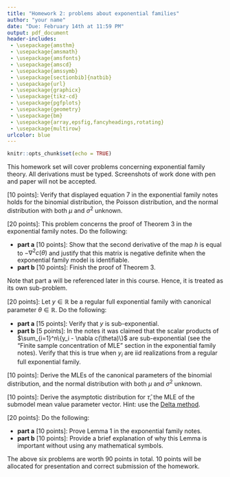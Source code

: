```yaml
---
title: "Homework 2: problems about exponential families"
author: "your name"
date: "Due: February 14th at 11:59 PM"
output: pdf_document
header-includes: 
 - \usepackage{amsthm}
 - \usepackage{amsmath}
 - \usepackage{amsfonts}
 - \usepackage{amscd}
 - \usepackage{amssymb}
 - \usepackage[sectionbib]{natbib}
 - \usepackage{url}
 - \usepackage{graphicx}
 - \usepackage{tikz-cd}
 - \usepackage{pgfplots}
 - \usepackage{geometry}
 - \usepackage{bm}
 - \usepackage{array,epsfig,fancyheadings,rotating}
 - \usepackage{multirow}
urlcolor: blue 
---
```


```r
knitr::opts_chunk$set(echo = TRUE)
```

\newcommand{\R}{\mathbb{R}}

This homework set will cover problems concerning exponential family theory. All derivations must be typed. Screenshots of work done with pen and paper will not be accepted. 

\vspace*{1cm}

\noindent{\bf Problem 1} [10 points]: Verify that displayed equation 7 in the exponential family notes holds for the binomial distribution, the Poisson distribution, and the normal distribution with both $\mu$ and $\sigma^2$ unknown.

\vspace*{1cm}

\noindent{\bf Problem 2} [20 points]: This problem concerns the proof of Theorem 3 in the exponential family notes. Do the following: 

- **part a** [10 points]: Show that the second derivative of the map $h$ is equal to $-\nabla^2 c(\theta)$ and justify that this matrix is negative definite when the exponential family model is identifiable.
- **part b** [10 points]: Finish the proof of Theorem 3.

Note that part a will be referenced later in this course. Hence, it is treated as its own sub-problem.

\vspace*{1cm}

\noindent{\bf Problem 3} [20 points]:  Let $y \in \R$ be a regular full exponential family with canonical parameter $\theta \in \R$. Do the following: 

- **part a** [15 points]: Verify that $y$ is sub-exponential.
- **part b** [5 points]: In the notes it was claimed that the scalar products of $\sum_{i=1}^n\{y_i - \nabla c(\theta)\}$ are sub-exponential (see the "Finite sample concentration of MLE" section in the exponential family notes). Verify that this is true when $y_i$ are iid realizations from a regular full exponential family.

\vspace*{1cm}

\noindent{\bf Problem 4} [10 points]: Derive the MLEs of the canonical parameters of the binomial distribution, and the normal distribution with both $\mu$ and $\sigma^2$ unknown.

\vspace*{1cm}

\noindent{\bf Problem 5} [10 points]: Derive the asymptotic distribution for $\hat\tau$, the MLE of the submodel mean value parameter vector. Hint: use the [Delta method](https://en.wikipedia.org/wiki/Delta_method).

\vspace*{1cm}

\noindent{\bf Problem 6} [20 points]: Do the following:  

- **part a** [10 points]: Prove Lemma 1 in the exponential family notes.
- **part b** [10 points]: Provide a brief explanation of why this Lemma is important without using any mathematical symbols.

\vspace*{1cm} 
 
The above six problems are worth 90 points in total. 10 points will be allocated for presentation and correct submission of the homework.

\vspace*{1cm}



